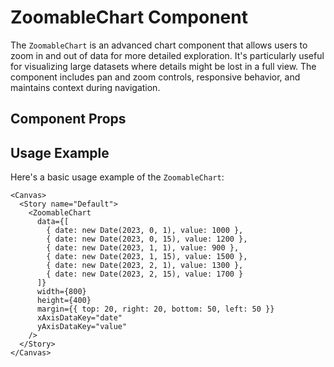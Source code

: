 

<Meta of={ZoomableChart} />

# ZoomableChart Component

The `ZoomableChart` is an advanced chart component that allows users to zoom in and out of data for more detailed exploration. It's particularly useful for visualizing large datasets where details might be lost in a full view. The component includes pan and zoom controls, responsive behavior, and maintains context during navigation.

## Component Props

<Canvas of={ZoomableChart.Default} />

<Controls />

## Usage Example

Here's a basic usage example of the `ZoomableChart`:

```tsx
<Canvas>
  <Story name="Default">
    <ZoomableChart 
      data={[
        { date: new Date(2023, 0, 1), value: 1000 },
        { date: new Date(2023, 0, 15), value: 1200 },
        { date: new Date(2023, 1, 1), value: 900 },
        { date: new Date(2023, 1, 15), value: 1500 },
        { date: new Date(2023, 2, 1), value: 1300 },
        { date: new Date(2023, 2, 15), value: 1700 }
      ]}
      width={800}
      height={400}
      margin={{ top: 20, right: 20, bottom: 50, left: 50 }}
      xAxisDataKey="date"
      yAxisDataKey="value"
    />
  </Story>
</Canvas>
``` 